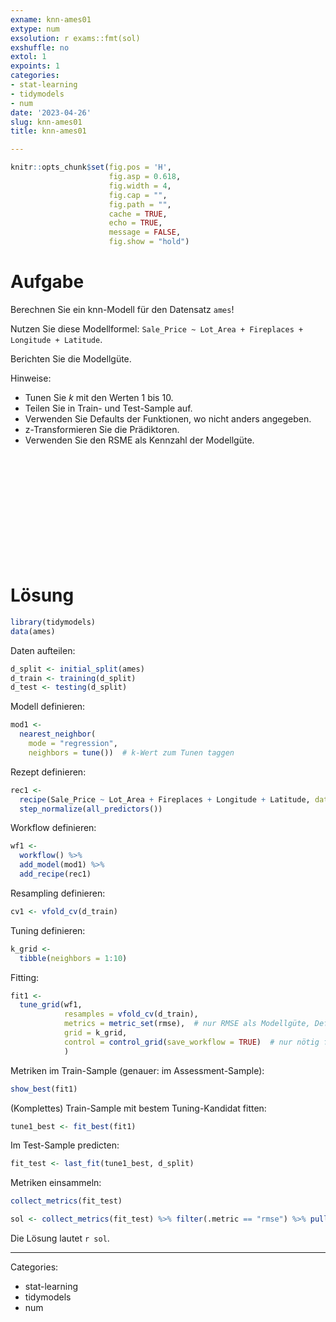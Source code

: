 ```yaml
---
exname: knn-ames01
extype: num
exsolution: r exams::fmt(sol)
exshuffle: no
extol: 1
expoints: 1
categories:
- stat-learning
- tidymodels
- num
date: '2023-04-26'
slug: knn-ames01
title: knn-ames01

---
```







```r
knitr::opts_chunk$set(fig.pos = 'H',
                      fig.asp = 0.618,
                      fig.width = 4,
                      fig.cap = "", 
                      fig.path = "",
                      cache = TRUE,
                      echo = TRUE,
                      message = FALSE,
                      fig.show = "hold")
```






# Aufgabe


Berechnen Sie ein knn-Modell für den Datensatz `ames`!

Nutzen Sie diese Modellformel: `Sale_Price ~ Lot_Area + Fireplaces + Longitude + Latitude`.

Berichten Sie die Modellgüte.


Hinweise:

- Tunen Sie $k$ mit den Werten 1 bis 10.
- Teilen Sie in Train- und Test-Sample auf.
- Verwenden Sie Defaults der Funktionen, wo nicht anders angegeben.
- z-Transformieren Sie die Prädiktoren.
- Verwenden Sie den RSME als Kennzahl der Modellgüte.




</br>
</br>
</br>
</br>
</br>
</br>
</br>
</br>
</br>
</br>

# Lösung



```r
library(tidymodels)
data(ames)
```




Daten aufteilen:

```r
d_split <- initial_split(ames)
d_train <- training(d_split)
d_test <- testing(d_split)
```


Modell definieren:

```r
mod1 <-
  nearest_neighbor(
    mode = "regression",
    neighbors = tune())  # k-Wert zum Tunen taggen
```


Rezept definieren:


```r
rec1 <-
  recipe(Sale_Price ~ Lot_Area + Fireplaces + Longitude + Latitude, data = d_split) %>% 
  step_normalize(all_predictors())
```


Workflow definieren:

```r
wf1 <-
  workflow() %>% 
  add_model(mod1) %>% 
  add_recipe(rec1)
```


Resampling definieren:

```r
cv1 <- vfold_cv(d_train)
```

Tuning definieren:

```r
k_grid <-
  tibble(neighbors = 1:10)
```


Fitting:


```r
fit1 <-
  tune_grid(wf1,
            resamples = vfold_cv(d_train),
            metrics = metric_set(rmse),  # nur RMSE als Modellgüte, Default ist RMSE und R2
            grid = k_grid,
            control = control_grid(save_workflow = TRUE)  # nur nötig für "fit_best", s.u.
            )
```


Metriken im Train-Sample (genauer: im Assessment-Sample):

```r
show_best(fit1)
```
(Komplettes) Train-Sample mit bestem Tuning-Kandidat fitten:

```r
tune1_best <- fit_best(fit1)
```


Im Test-Sample predicten:

```r
fit_test <- last_fit(tune1_best, d_split)
```

Metriken einsammeln:

```r
collect_metrics(fit_test)
```


```r
sol <- collect_metrics(fit_test) %>% filter(.metric == "rmse") %>% pull(.estimate)
```

Die Lösung lautet `r sol`.




---

Categories: 

- stat-learning
- tidymodels
- num


